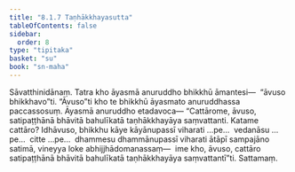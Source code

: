 ```yaml
---
title: "8.1.7 Taṇhākkhayasutta"
tableOfContents: false
sidebar:
  order: 8
type: "tipitaka"
basket: "su"
book: "sn-maha"
---
```



<DynamicBreadcrumb />

<Division number="905" book="sn-maha" bookNo="14" page="262">

<Paragraph number="1575" book="sn-maha">
Sāvatthinidānaṃ. Tatra kho āyasmā anuruddho bhikkhū āmantesi—  “āvuso bhikkhavo”ti. “Āvuso”ti kho te bhikkhū āyasmato anuruddhassa paccassosuṃ. Āyasmā anuruddho etadavoca—
</Paragraph>

<Paragraph number="1576" book="sn-maha">
“Cattārome, āvuso, satipaṭṭhānā bhāvitā bahulīkatā taṇhākkhayāya saṃvattanti. Katame cattāro? Idhāvuso, bhikkhu kāye kāyānupassī viharati …pe…  vedanāsu …pe…  citte …pe…  dhammesu dhammānupassī viharati ātāpī sampajāno satimā, vineyya loke abhijjhādomanassaṃ—  ime kho, āvuso, cattāro satipaṭṭhānā bhāvitā bahulīkatā taṇhākkhayāya saṃvattantī”ti.

</Paragraph>
</Division>

<Paragraph number="1577" type="center" book="sn-maha">
Sattamaṃ.
</Paragraph>